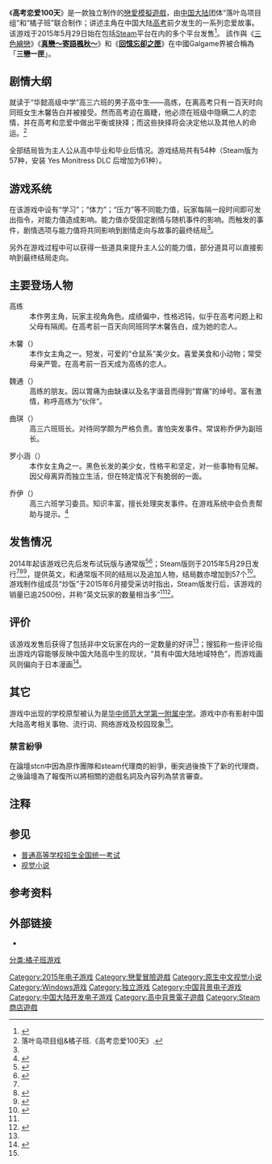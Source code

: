 {{NoteTA
| G1=Games
}}
{{Infobox animanga/Headerofja
| title =高考恋爱100天
| image = Gaokao.Love.100Days_Logo.jpg
| size = 250px
| caption = 游戏LOGO
| japanese =
| english = Gaokao.Love.100Days
| kana =
| romaji =
| genre = [[愛情小說|戀愛]]
}}
{{Infobox animanga/Game
| 標題 = 高考恋爱100天
| 圖像 =
| 尺寸 =
| 類型 = [[视觉小说|視覺小說]]、[[戀愛模擬遊戲|戀愛]]
| 使用平台 = [[Microsoft_Windows|Windows]] [[Windows_Vista|Vista]]/[[Windows_7|7]]/[[Windows_8|8]]
| 最低配備 = 1000MHz[[中央處理器|中央處理器]]、1GB[[電腦數據存貯器|電腦數據存貯器]]、2GB空閒[[硬盘|硬碟]]空間
| 遊戲引擎 = [[KRKR|KRKR]]/XCODE
| 修正檔 =
| 最新版本 =
| 開發團隊 = 落叶岛项目组、橘子班
| 製作人 = FRYRICE
| 監製 =
| 腳本 = FRYRICE，海潮炭长
| 人物設定 =
| 音樂 = DAYS乐团、路明月、H/MIC GALLARY
| 媒體 = [[CD-ROM|CD-ROM]]、数字版
| 遊戲人數 = 1
| 發售日 = [[Microsoft_Windows|Microsoft Windows]]：<br />2014年7月20日（初回限定版、标准版）<br />2015年5月29日（Steam版）<ref name="a" />
| 啟用時期 =
| 售價 = $8.99 USD（Steam版）<br >￥29.00 RMB
| 銷售數量 =
| 對象年齡 =全年齡對象
| 周邊界面 = 滑鼠、鍵盤
| 內容圖片 =
| 名字變更 = 可以（PC版本）
| 結局數 = 54（通常版）<br />57（Steam版）
| 記錄檔數 = 6
| 記錄檔容量 =
| 快速記錄 =
| 快速讀取 =
| 繼續遊戲 =
| 畫面尺寸 = [[视频图形阵列|1024×768]]
| 全螢幕表示模式 =
| 音樂形式 =
| 角色配音 = 部分角色有配音
| 訊息回顧 = 有
| CG模式 = 有
| 音樂模式 = 有
| 回憶模式 = 有
| 訊息略過 = 有
| 自動模式 = 有
| 其他 =
| 版權 =
}}
{{Infobox animanga/Footerofja}}
《'''高考恋爱100天'''》是一款独立制作的[[戀愛模擬遊戲|戀愛模擬遊戲]]，由[[中国大陆|中国大陆]]团体“落叶岛项目组”和“橘子班”联合制作；讲述主角在中国大陆[[普通高等学校招生全国统一考试|高考]]前夕发生的一系列恋爱故事。该游戏于2015年5月29日始在包括[[Steam|Steam]]平台在内的多个平台发售<ref name=":0">{{Cite web|url = http://www.yxdown.com/news/201506/194510.html|title = 《高考恋爱100天》制作人：国产AVG走进Steam是挑战|accessdate = 2015-06-20|author = 游迅网，大众软-{}-件|date = 2015-06-06|publisher = |archive-url = https://web.archive.org/web/20150620181539/http://www.yxdown.com/news/201506/194510.html|archive-date = 2015-06-20|dead-url = yes}}</ref>。 該作與《[[三色绘恋|三色繪戀]]》《'''[[真恋～寄语枫秋～|真戀～寄語楓秋～]]'''》和《'''[[回忆忘却之匣|回憶忘卻之匣]]'''》在中國Galgame界被合稱為「'''三戀一匣'''」。

== 剧情大纲 ==

就读于“华懿高级中学”高三六班的男子高中生——高练，在离高考只有一百天时向同班女生木馨告白并被接受。然而高考迫在眉睫，他必须在班级中隐瞒二人的恋情，并在高考和恋爱中做出平衡或抉择；而这些抉择将会决定他以及其他人的命运。<ref name=":1">落叶岛项目组&橘子班.《高考恋爱100天》.</ref>

全部结局皆为主人公从高中毕业和毕业后情况。游戏结局共有54种（Steam版为57种，安装 Yes Monitress DLC 后增加为61种）。

== 游戏系统 ==

在该游戏中设有“学习”；“体力”；“压力”等不同能力值，玩家每隔一段时间即可发出指令，对能力值造成影响。能力值亦受固定剧情与随机事件的影响。而触发的事件，剧情选项与能力值将共同影响到剧情走向与故事的最终结局<ref name=":1" />。

另外在游戏过程中可以获得一些道具来提升主人公的能力值，部分道具可以直接影响到最终结局走向。

== 主要登场人物 ==
; 高练 {{efn|该名字为主角的默认名，可由玩家更改。}}
: 本作男主角，玩家主视角角色。成绩偏中，性格迟钝，似乎在高考问题上和父母有隔阂。在高考前一百天向同班同学木馨告白，成为她的恋人。

; 木馨（{{配音2|CN|霜叶}}）
: 本作女主角之一。短发，可爱的“仓鼠系”美少女。喜爱美食和小动物；常受母亲严管。在高考前一百天成为高练的恋人。

; 魏通（{{配音2|CN|小伊}}）
: 高练的朋友。因以胃痛为由缺课以及名字谐音而得到“胃痛”的绰号。富有激情，称呼高练为“伙伴”。

; 曲琪（{{配音2|CN|Ophelly}}）
: 高三六班班长。对待同学颇为严格负责。害怕突发事件。常误称乔伊为副班长。

; 罗小涵（{{配音2|CN|月夜桥}}）
: 本作女主角之一。黑色长发的美少女，性格平和坚定，对一些事物有见解。因父母离异而独立生活，但在特定情况下有脆弱的一面。

; 乔伊（{{配音2|CN|Magic 小狼}}）
: 高三六班学习委员。知识丰富，擅长处理突发事件。在游戏系统中会负责帮助与提示。<ref>{{Cite web|url = http://www.gamersky.com/handbook/201506/597636_4.shtml|title = 《高考恋爱100天》人物资料介绍 有哪些人物|accessdate = 2015-06-20|author = 游民星空|date = 2015-06-04|publisher = |archive-date = 2015-06-22|archive-url = https://web.archive.org/web/20150622221901/http://www.gamersky.com/handbook/201506/597636_4.shtml|dead-url = no}}</ref>

== 发售情况 ==

2014年起该游戏已先后发布试玩版与通常版<ref name="a">{{Cite web|url = http://www.sonkwo.com/products/1680|title = 高考恋爱100天|accessdate = 2015-06-20|author = 杉果游戏|date = |publisher = |archive-date = 2015-06-21|archive-url = https://web.archive.org/web/20150621055937/http://www.sonkwo.com/products/1680|dead-url = no}}</ref><ref>{{Cite web|url = http://blog.sina.com.cn/s/blog_e1b7541f0101k2zp.html|title = 《高考恋爱一百天》DEMO 下载|accessdate = 2015-06-20|author = 高考恋爱一百天|date = 2014-05-14|publisher = |archive-date = 2015-06-21|archive-url = https://web.archive.org/web/20150621054940/http://blog.sina.com.cn/s/blog_e1b7541f0101k2zp.html|dead-url = no}}</ref>；Steam版则于2015年5月29日发行<ref name=":0" /><ref>{{Cite web|url = http://store.steampowered.com/app/347620|title = Gaokao.Love.100Days|accessdate = 2015-06-20|author = Steam|date = |publisher = |archive-date = 2015-06-20|archive-url = https://web.archive.org/web/20150620011604/http://store.steampowered.com/app/347620|dead-url = no}}</ref><ref>{{Cite web|url = http://news.52pk.com/shtml/20150527/6427716.shtml?1432697532|title = 最接地气的AVG 国人新作《高考恋爱100天》登steam|accessdate = 2015-06-20|author = 52PK|date = 2015-05-27|publisher = |archive-date = 2015-06-21|archive-url = https://web.archive.org/web/20150621065730/http://news.52pk.com/shtml/20150527/6427716.shtml?1432697532|dead-url = no}}</ref>，提供英文，和通常版不同的结局以及追加人物，结局数亦增加到57个<ref>{{Cite web|url = http://www.yxdown.com/news/201505/192104.html|title = 《高考恋爱100天》Steam版VS原版 结局增加到57个！|accessdate = 2015-06-20|author = 游迅网|date = 2015-05-29|publisher = |archive-date = 2015-06-20|archive-url = https://web.archive.org/web/20150620203517/http://www.yxdown.com/news/201505/192104.html|dead-url = no}}</ref>。游戏制作组成员“炒饭”于2015年6月接受采访时指出，Steam版发行后，该游戏的销量已逾2500份，并称“英文玩家的数量相当多”<ref name=":0" /><ref name=":2">{{Cite web|url = http://www.yxdown.com/news/201506/193557.html|title = 老外评《高考恋爱100天》：有日漫感觉虽然中国校服很丑|accessdate = 2015-06-20|author = 游迅网|date = 2015-06-03|publisher = |archive-date = 2015-06-20|archive-url = https://web.archive.org/web/20150620203045/http://www.yxdown.com/news/201506/193557.html|dead-url = no}}</ref>。

== 评价 ==

该游戏发售后获得了包括非中文玩家在内的一定数量的好评<ref name=":2" />；搜狐称一些评论指出游戏内容能够反映中国大陆高中生的现状，“具有中国大陆地域特色”，而游戏画风则偏向于日本漫画<ref name=":3">{{Cite web|url = http://mt.sohu.com/20150528/n414010947.shtml|title = 《高考恋爱100天》将登Steam平台：高考+恋爱=？|accessdate = 2015-06-20|author = 搜狐|date = 2015-05-28|publisher = |archive-date = 2016-03-05|archive-url = https://web.archive.org/web/20160305011423/http://mt.sohu.com/20150528/n414010947.shtml|dead-url = no}}</ref>。

== 其它 ==

游戏中出现的学校原型被认为是[[华中师范大学第一附属中学|华中师范大学第一附属中学]]。游戏中亦有影射中国大陆高考相关事物、流行词、网络游戏及校园现象<ref name=":3" />。
===禁言紛爭===
在論壇stcn中因為原作團隊和steam代理商的紛爭，衝突過後換下了新的代理商，之後論壇為了報復所以將相關的遊戲名詞及內容列為禁言審查。

== 注释 ==

{{notelist|iger=}}

== 参见 ==
{{Portal|電子遊戲}}

* [[普通高等学校招生全国统一考试|普通高等学校招生全国统一考试]]
* [[视觉小说|视觉小说]]

== 参考资料 ==
{{Reflist|2}}

== 外部链接 ==
* {{vndb|17716|v}}

{{橘子班}}

{{DEFAULTSORT:Gao Kao Lian Ai 100 Tian}}
[[Category:2015年电子游戏|Category:2015年电子游戏]]
[[Category:戀愛冒險遊戲|Category:戀愛冒險遊戲]]
[[Category:原生中文视觉小说|Category:原生中文视觉小说]]
[[Category:Windows游戏|Category:Windows游戏]]
[[Category:独立游戏|Category:独立游戏]]
[[Category:中国背景电子游戏|Category:中国背景电子游戏]]
[[Category:中国大陆开发电子游戏|Category:中国大陆开发电子游戏]]
[[Category:高中背景電子遊戲|Category:高中背景電子遊戲]]
[[Category:Steam商店遊戲|Category:Steam商店遊戲]]
[[分类:橘子班游戏|分类:橘子班游戏]]